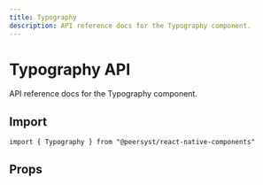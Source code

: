 ```yaml
---
title: Typography
description: API reference docs for the Typography component.
---
```



# Typography API

API reference docs for the Typography component.

## Import

```tsx
import { Typography } from "@peersyst/react-native-components"
```

## Props

<Props component="Typography" />
